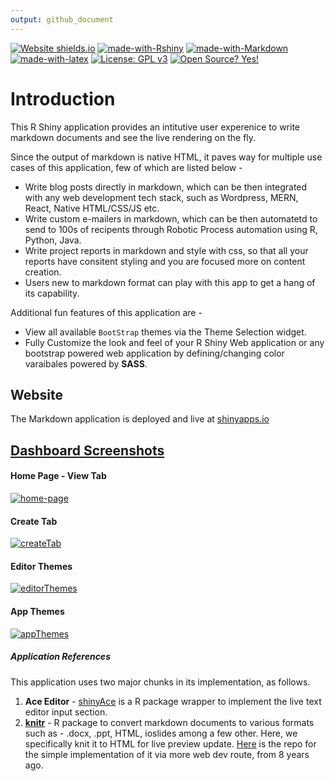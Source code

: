 ```yaml
---
output: github_document
---
```


<!-- README.md is generated from README.Rmd. Please edit that file -->

<!-- badges: start -->
[![Website shields.io](https://img.shields.io/website-up-down-green-red/http/shields.io.svg)](https://mayankagrawalbond.shinyapps.io/live-knit-rmd/)
[![made-with-Rshiny](https://img.shields.io/badge/Made%20with-RShiny-blue?style=plastic&logo=r)](https://shiny.rstudio.com/)
[![made-with-Markdown](https://img.shields.io/badge/Made%20with-Markdown-1f425f.svg)](http://commonmark.org)
[![made-with-latex](https://img.shields.io/badge/Made%20with-LaTeX-1f425f.svg)](https://www.latex-project.org/)
[![License: GPL v3](https://img.shields.io/static/v1?label=license&message=MIT&color=blue)](https://opensource.org/licenses/MIT)
[![Open Source? Yes!](https://badgen.net/badge/Open%20Source%20%3F/Yes%21/blue?icon=github)]()

<!-- badges: end -->

# Introduction

This R Shiny application provides an intitutive user experenice to write markdown documents and see the live rendering on the fly. 

Since the output of markdown is native HTML, it paves way for multiple use cases of this application, few of which are listed below -

- Write blog posts directly in markdown, which can be then integrated with any web development tech stack, such as Wordpress, MERN, React, Native HTML/CSS/JS etc.
- Write custom e-mailers in markdown, which can be then automatetd to send to 100s of recipents through Robotic Process automation using R, Python, Java.
- Write project reports in markdown and style with css, so that all your reports have consitent styling and you are focused more on content creation.
- Users new to markdown format can play with this app to get a hang of its capability.

Additional fun features of this application are -

- View all available `BootStrap` themes via the Theme Selection widget.
- Fully Customize the look and feel of your R Shiny Web application or any bootstrap powered web application by defining/changing color varaibales powered by **SASS**.


## Website

The Markdown application is deployed and live at [shinyapps.io](https://mayankagrawalbond.shinyapps.io/live-knit-rmd/)

## [Dashboard Screenshots](https://mayankagrawalbond.shinyapps.io/live-knit-rmd/)

#### Home Page - View Tab

[![home-page](images/ScreenShot-1.png)](https://mayankagrawalbond.shinyapps.io/live-knit-rmd/)

#### Create Tab

[![createTab](images/ScreenShot-2.png)](https://mayankagrawalbond.shinyapps.io/live-knit-rmd/)

#### Editor Themes

[![editorThemes](images/ScreenShot-3.png)](https://mayankagrawalbond.shinyapps.io/live-knit-rmd/)

#### App Themes

[![appThemes](images/ScreenShot-4.png)](https://mayankagrawalbond.shinyapps.io/live-knit-rmd/)



##### Application References

This application uses two major chunks in its implementation, as follows.

1. **Ace Editor** - [shinyAce](https://github.com/trestletech/shinyAce) is a R package wrapper to implement the live text editor input section.
2. [**knitr**](https://github.com/yihui/knitr) - R package to convert markdown documents to various formats such as - .docx, .ppt, HTML, ioslides among a few other. Here, we specifically knit it to HTML for live preview update. [Here](https://github.com/yihui/knitr/tree/master/inst/shiny) is the repo for the simple implementation of it via more web dev route, from 8 years ago. 
